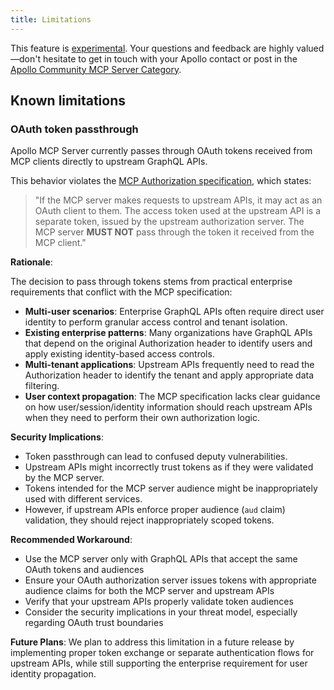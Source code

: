 ```yaml
---
title: Limitations
---
```


<ExperimentalFeature>

This feature is [experimental](/graphos/resources/feature-launch-stages#experimental). Your questions and feedback are highly valued—don't hesitate to get in touch with your Apollo contact or post in the [Apollo Community MCP Server Category](https://community.apollographql.com/c/mcp-server/41).

</ExperimentalFeature>

## Known limitations

### OAuth token passthrough

Apollo MCP Server currently passes through OAuth tokens received from MCP clients directly to upstream GraphQL APIs.

This behavior violates the [MCP Authorization specification](https://modelcontextprotocol.io/specification/2025-06-18/basic/authorization), which states:

> "If the MCP server makes requests to upstream APIs, it may act as an OAuth client to them. The access token used at the upstream API is a separate token, issued by the upstream authorization server. The MCP server **MUST NOT** pass through the token it received from the MCP client."

**Rationale**: 

The decision to pass through tokens stems from practical enterprise requirements that conflict with the MCP specification:

- **Multi-user scenarios**: Enterprise GraphQL APIs often require direct user identity to perform granular access control and tenant isolation.
- **Existing enterprise patterns**: Many organizations have GraphQL APIs that depend on the original Authorization header to identify users and apply existing identity-based access controls.
- **Multi-tenant applications**: Upstream APIs frequently need to read the Authorization header to identify the tenant and apply appropriate data filtering.
- **User context propagation**: The MCP specification lacks clear guidance on how user/session/identity information should reach upstream APIs when they need to perform their own authorization logic.

**Security Implications**: 
- Token passthrough can lead to confused deputy vulnerabilities.
- Upstream APIs might incorrectly trust tokens as if they were validated by the MCP server.
- Tokens intended for the MCP server audience might be inappropriately used with different services.
- However, if upstream APIs enforce proper audience (`aud` claim) validation, they should reject inappropriately scoped tokens.

**Recommended Workaround**: 
- Use the MCP server only with GraphQL APIs that accept the same OAuth tokens and audiences
- Ensure your OAuth authorization server issues tokens with appropriate audience claims for both the MCP server and upstream APIs
- Verify that your upstream APIs properly validate token audiences
- Consider the security implications in your threat model, especially regarding OAuth trust boundaries

**Future Plans**: We plan to address this limitation in a future release by implementing proper token exchange or separate authentication flows for upstream APIs, while still supporting the enterprise requirement for user identity propagation.